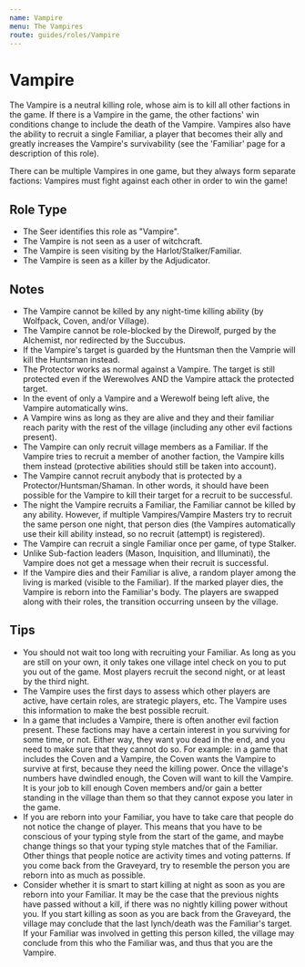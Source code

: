 ```yaml
---
name: Vampire
menu: The Vampires
route: guides/roles/Vampire
---
```


# Vampire

The Vampire is a neutral killing role, whose aim is to kill all other factions in the game. If there is a Vampire in the game, the other factions' win conditions change to include the death of the Vampire. Vampires also have the ability to recruit a single Familiar, a player that becomes their ally and greatly increases the Vampire's survivability (see the 'Familiar' page for a description of this role).

There can be multiple Vampires in one game, but they always form separate factions: Vampires must fight against each other in order to win the game!

## Role Type

- The Seer identifies this role as "Vampire".
- The Vampire is not seen as a user of witchcraft.
- The Vampire is seen visiting by the Harlot/Stalker/Familiar.
- The Vampire is seen as a killer by the Adjudicator.

## Notes

- The Vampire cannot be killed by any night-time killing ability (by Wolfpack, Coven, and/or Village).
- The Vampire cannot be role-blocked by the Direwolf, purged by the Alchemist, nor redirected by the Succubus.
- If the Vampire's target is guarded by the Huntsman then the Vamprie will kill the Huntsman instead.
- The Protector works as normal against a Vampire. The target is still protected even if the Werewolves AND the Vampire attack the protected target.
- In the event of only a Vampire and a Werewolf being left alive, the Vampire automatically wins.
- A Vampire wins as long as they are alive and they and their familiar reach parity with the rest of the village (including any other evil factions present).
- The Vampire can only recruit village members as a Familiar. If the Vampire tries to recruit a member of another faction, the Vampire kills them instead (protective abilities should still be taken into account).
- The Vampire cannot recruit anybody that is protected by a Protector/Huntsman/Shaman. In other words, it should have been possible for the Vampire to kill their target for a recruit to be successful.
- The night the Vampire recruits a Familiar, the Familiar cannot be killed by any ability. However, if multiple Vampires/Vampire Masters try to recruit the same person one night, that person dies (the Vampires automatically use their kill ability instead, so no recruit (attempt) is registered).
- The Vampire can recruit a single Familiar once per game, of type Stalker.
- Unlike Sub-faction leaders (Mason, Inquisition, and Illuminati), the Vampire does not get a message when their recruit is successful.
- If the Vampire dies and their Familiar is alive, a random player among the living is marked (visible to the Familiar). If the marked player dies, the Vampire is reborn into the Familiar's body. The players are swapped along with their roles, the transition occurring unseen by the village.

## Tips

- You should not wait too long with recruiting your Familiar. As long as you are still on your own, it only takes one village intel check on you to put you out of the game. Most players recruit the second night, or at least by the third night.
- The Vampire uses the first days to assess which other players are active, have certain roles, are strategic players, etc. The Vampire uses this information to make the best possible recruit.
- In a game that includes a Vampire, there is often another evil faction present. These factions may have a certain interest in you surviving for some time, or not. Either way, they want you dead in the end, and you need to make sure that they cannot do so. For example: in a game that includes the Coven and a Vampire, the Coven wants the Vampire to survive at first, because they need the killing power. Once the village's numbers have dwindled enough, the Coven will want to kill the Vampire. It is your job to kill enough Coven members and/or gain a better standing in the village than them so that they cannot expose you later in the game.
- If you are reborn into your Familiar, you have to take care that people do not notice the change of player. This means that you have to be conscious of your typing style from the start of the game, and maybe change things so that your typing style matches that of the Familiar. Other things that people notice are activity times and voting patterns. If you come back from the Graveyard, try to resemble the person you are reborn into as much as possible.
- Consider whether it is smart to start killing at night as soon as you are reborn into your Familiar. It may be the case that the previous nights have passed without a kill, if there was no nightly killing power without you. If you start killing as soon as you are back from the Graveyard, the village may conclude that the last lynch/death was the Familiar's target. If your Familiar was involved in getting this person killed, the village may conclude from this who the Familiar was, and thus that you are the Vampire.
